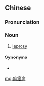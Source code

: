 ==Chinese==
{{zh-forms|s=麻疯病|type=21}}

===Pronunciation===
{{zh-pron
|m=máfēngbìng
|c=maa4 fung1 beng6
|cat=n
}}

===Noun===
{{zh-noun}}

# {{lb|zh|chiefly|Taiwan}} [[leprosy]]

====Synonyms====
* {{zh-l|麻風病/麻风病}}

[[mg:痲瘋病]]